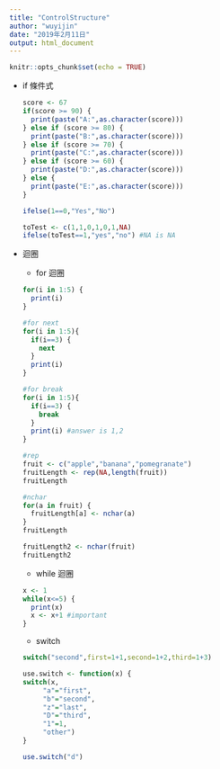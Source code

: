---
title: "ControlStructure"
author: "wuyijin"
date: "2019年2月11日"
output: html_document
---

```{r setup, include=FALSE}
knitr::opts_chunk$set(echo = TRUE)
```

*   if 條件式
    ```{r warning=FALSE}
    score <- 67
    if(score >= 90) {
      print(paste("A:",as.character(score)))
    } else if (score >= 80) {
      print(paste("B:",as.character(score)))	
    } else if (score >= 70) {
      print(paste("C:",as.character(score)))	
    } else if (score >= 60) {
      print(paste("D:",as.character(score)))	
    } else {
      print(paste("E:",as.character(score)))	
    }
    
    ifelse(1==0,"Yes","No") 

    toTest <- c(1,1,0,1,0,1,NA)
    ifelse(toTest==1,"yes","no") #NA is NA
    ```
    
*   迴圈
    *   for 迴圈
    ```{r warning=FALSE}
    for(i in 1:5) {
      print(i)
    }

    #for next
    for(i in 1:5){
      if(i==3) {
        next
      }
      print(i) 
    }

    #for break
    for(i in 1:5){
      if(i==3) {
        break
      }
      print(i) #answer is 1,2
    }

    #rep
    fruit <- c("apple","banana","pomegranate")
    fruitLength <- rep(NA,length(fruit))
    fruitLength

    #nchar
    for(a in fruit) {
      fruitLength[a] <- nchar(a)
    }
    fruitLength

    fruitLength2 <- nchar(fruit)
    fruitLength2
    ```
    
    *   while 迴圈
    ```{r warning=FALSE}
    x <- 1
    while(x<=5) {
      print(x)
      x <- x+1 #important
    }
    ```
    *   switch
    ```{r warning=FALSE}    
    switch("second",first=1+1,second=1+2,third=1+3)
    
    use.switch <- function(x) {
    switch(x,
         "a"="first",
         "b"="second",
         "z"="last",
         "D"="third",
         "1"=1,
         "other")
    }

    use.switch("d")
    ```
